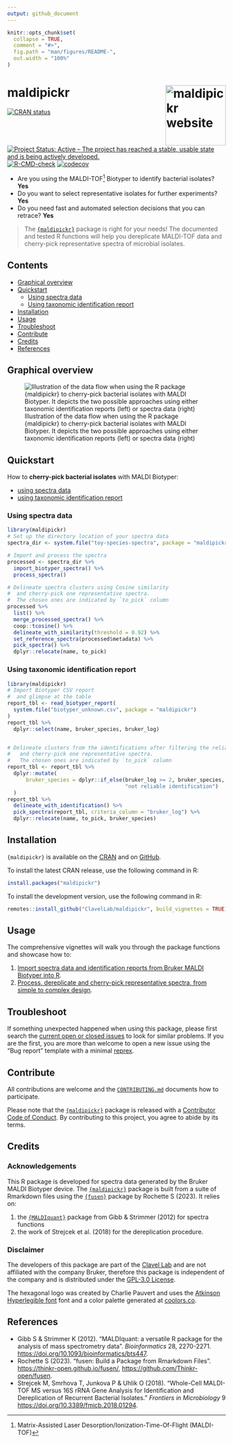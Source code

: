 ```yaml
---
output: github_document
---
```


<!-- README.md is generated from README.Rmd. Please edit that file -->

```r
knitr::opts_chunk$set(
  collapse = TRUE,
  comment = "#>",
  fig.path = "man/figures/README-",
  out.width = "100%"
)
```

# maldipickr <a href="https://clavellab.github.io/maldipickr"><img src="man/figures/logo.svg" align="right" height="139" alt="maldipickr website" /></a>

<!-- badges: start -->
[![CRAN status](https://www.r-pkg.org/badges/version/maldipickr)](https://CRAN.R-project.org/package=maldipickr)
[![Project Status: Active – The project has reached a stable, usable state and is being actively developed.](https://www.repostatus.org/badges/latest/active.svg)](https://www.repostatus.org/#active)
[![R-CMD-check](https://github.com/ClavelLab/maldipickr/actions/workflows/R-CMD-check.yaml/badge.svg)](https://github.com/ClavelLab/maldipickr/actions/workflows/R-CMD-check.yaml)
[![codecov](https://codecov.io/github/ClavelLab/maldipickr/branch/main/graph/badge.svg?token=JQABKDK2MB)](https://app.codecov.io/github/ClavelLab/maldipickr)
<!-- badges: end -->

* Are you using the MALDI-TOF[^maldi] Biotyper to identify bacterial isolates? **Yes**
* Do you want to select representative isolates for further experiments? **Yes**
* Do you need fast and automated selection decisions that you can retrace? **Yes**

> The [`{maldipickr}`](https://github.com/ClavelLab/maldipickr) package is right for your needs!
> The documented and tested R functions will help you dereplicate MALDI-TOF
> data and cherry-pick representative spectra of microbial isolates.

## Contents

* [Graphical overview](#graphical-overview)
* [Quickstart](#quickstart)
  * [Using spectra data](#using-spectra-data)
  * [Using taxonomic identification report](#using-taxonomic-identification-report)
* [Installation](#installation)
* [Usage](#usage)
* [Troubleshoot](#troubleshoot)
* [Contribute](#contribute)
* [Credits](#credits)
* [References](#references)


## Graphical overview

![Illustration of the data flow when using the R package {maldipickr} to cherry-pick bacterial isolates with MALDI Biotyper. It depicts the two possible approaches using either taxonomic identification reports (left) or spectra data (right)](man/figures/maldipickr-data-flow-portrait.png)

## Quickstart

How to **cherry-pick bacterial isolates** with MALDI Biotyper:

* [using spectra data](#using-spectra-data)
* [using taxonomic identification report](#using-taxonomic-identification-report)

### Using spectra data

```r
library(maldipickr)
# Set up the directory location of your spectra data
spectra_dir <- system.file("toy-species-spectra", package = "maldipickr")

# Import and process the spectra
processed <- spectra_dir %>%
  import_biotyper_spectra() %>%
  process_spectra()

# Delineate spectra clusters using Cosine similarity
#  and cherry-pick one representative spectra.
#  The chosen ones are indicated by `to_pick` column
processed %>%
  list() %>%
  merge_processed_spectra() %>%
  coop::tcosine() %>%
  delineate_with_similarity(threshold = 0.92) %>%
  set_reference_spectra(processed$metadata) %>%
  pick_spectra() %>%
  dplyr::relocate(name, to_pick)
```


### Using taxonomic identification report

```r
library(maldipickr)
# Import Biotyper CSV report
#  and glimpse at the table
report_tbl <- read_biotyper_report(
  system.file("biotyper_unknown.csv", package = "maldipickr")
)
report_tbl %>%
  dplyr::select(name, bruker_species, bruker_log)


# Delineate clusters from the identifications after filtering the reliable ones
#   and cherry-pick one representative spectra.
#   The chosen ones are indicated by `to_pick` column
report_tbl <- report_tbl %>%
  dplyr::mutate(
      bruker_species = dplyr::if_else(bruker_log >= 2, bruker_species,
                                      "not reliable identification")
  )
report_tbl %>%
  delineate_with_identification() %>%
  pick_spectra(report_tbl, criteria_column = "bruker_log") %>%
  dplyr::relocate(name, to_pick, bruker_species)
```


## Installation

`{maldipickr}` is available on the [CRAN](https://cran.r-project.org/package=maldipickr) and on [GitHub](https://github.com/ClavelLab/maldipickr).

To install the latest CRAN release, use the following command in R:

```r
install.packages("maldipickr")
```


To install the development version, use the following command in R:

```r
remotes::install_github("ClavelLab/maldipickr", build_vignettes = TRUE)
```

## Usage

The comprehensive vignettes will walk you through the package functions and showcase how to:

1. [Import spectra data and identification reports from Bruker MALDI Biotyper into R](https://clavellab.github.io/maldipickr/articles/import-data-from-bruker-maldi-biotyper.html).
2. [Process, dereplicate and cherry-pick representative spectra, from simple to complex design](https://clavellab.github.io/maldipickr/articles/dereplicate-bruker-maldi-biotyper-spectra.html).

## Troubleshoot

If something unexpected happened when using this package, please first search the [current open or closed issues](https://github.com/ClavelLab/maldipickr/issues?q=is%3Aissue++) to look for similar problems. If you are the first, you are more than welcome to open a new issue using the "Bug report" template with a minimal
[reprex](https://www.tidyverse.org/help/#reprex).

## Contribute

All contributions are welcome and the [`CONTRIBUTING.md`](https://clavellab.github.io/maldipickr/CONTRIBUTING.html) documents how to participate.

Please note that the [`{maldipickr}`](https://github.com/ClavelLab/maldipickr) package is released with a [Contributor Code of Conduct](https://clavellab.github.io/maldipickr/CODE_OF_CONDUCT.html). By contributing to this project, you agree to abide by its terms.

## Credits

### Acknowledgements

This R package is developed for spectra data generated by the Bruker MALDI Biotyper device. The [`{maldipickr}`](https://github.com/ClavelLab/maldipickr) package is built from a suite of Rmarkdown files using the [`{fusen}`](https://thinkr-open.github.io/fusen/) package by Rochette S (2023). It relies on:

1. the [`{MALDIquant}`](https://cran.r-project.org/package=MALDIquant) package from Gibb & Strimmer (2012) for spectra functions
2. the work of Strejcek et al. (2018) for the dereplication procedure.

### Disclaimer

The developers of this package are part of the [Clavel Lab](https://www.ukaachen.de/kliniken-institute/institut-fuer-medizinische-mikrobiologie/forschung/ag-clavel/) and are not affiliated with the company Bruker, therefore this package is independent of the company and is distributed under the [GPL-3.0 License](https://clavellab.github.io/maldipickr/LICENSE.html).

The hexagonal logo was created by Charlie Pauvert and uses the [Atkinson Hyperlegible font](https://fonts.google.com/specimen/Atkinson+Hyperlegible/about) font and a color palette generated at [coolors.co](https://coolors.co/cf5c36-f0f0c9-555358).


## References

* Gibb S & Strimmer K (2012). "MALDIquant: a versatile R package for the
  analysis of mass spectrometry data". *Bioinformatics* 28, 2270-2271. <https://doi.org/10.1093/bioinformatics/bts447>.
* Rochette S (2023). "fusen: Build a Package from Rmarkdown Files". <https://thinkr-open.github.io/fusen/>, <https://github.com/Thinkr-open/fusen>.
* Strejcek M, Smrhova T, Junkova P & Uhlik O (2018). “Whole-Cell MALDI-TOF MS versus 16S rRNA Gene Analysis for Identification and Dereplication of Recurrent Bacterial Isolates.” *Frontiers in Microbiology* 9 <https://doi.org/10.3389/fmicb.2018.01294>.


[^maldi]: Matrix-Assisted Laser Desorption/Ionization-Time-Of-Flight (MALDI-TOF)
